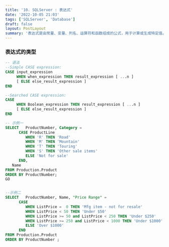 ```yaml
---
title: '10. SQLServer : 表达式'
date: '2022-10-05 21:03'
tags: ['SQLServer', 'Database']
draft: false
layout: PostLayout
summary: '表达式是由常量、变量、列名、运算符和函数组成的公式，用于计算或生成特定值。它可用于SELECT查询、WHERE条件、ORDER BY等几乎所有SQL语句中，实现数据筛选、计算和转换。表达式类型包括标量（返回单个值）、布尔（返回TRUE/FALSE）和表值（返回结果集）'
---
```


### 表达式的类型

```SQL
-- 语法
--Simple CASE expression:   
CASE input_expression   
     WHEN when_expression THEN result_expression [ ...n ]   
     [ ELSE else_result_expression ]   
END   

--Searched CASE expression:  
CASE  
     WHEN Boolean_expression THEN result_expression [ ...n ]   
     [ ELSE else_result_expression ]   
END  

-- 示例一
SELECT   ProductNumber, Category =  
      CASE ProductLine  
         WHEN 'R' THEN 'Road'  
         WHEN 'M' THEN 'Mountain'  
         WHEN 'T' THEN 'Touring'  
         WHEN 'S' THEN 'Other sale items'  
         ELSE 'Not for sale'  
      END,  
   Name  
FROM Production.Product  
ORDER BY ProductNumber;  
GO  


--示例二
SELECT   ProductNumber, Name, "Price Range" =   
      CASE   
         WHEN ListPrice =  0 THEN 'Mfg item - not for resale'  
         WHEN ListPrice < 50 THEN 'Under $50'  
         WHEN ListPrice >= 50 and ListPrice < 250 THEN 'Under $250'  
         WHEN ListPrice >= 250 and ListPrice < 1000 THEN 'Under $1000'  
         ELSE 'Over $1000'  
      END  
FROM Production.Product  
ORDER BY ProductNumber ;  
```


